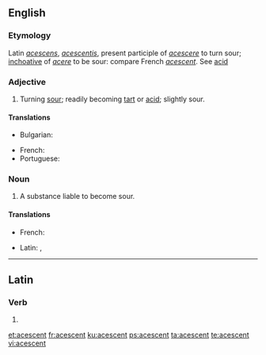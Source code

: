 ==English==

===Etymology===
Latin ''[[acescens]]'', ''[[acescentis]]'', present participle of ''[[acescere]]'' to turn sour; [[inchoative]] of ''[[acere]]'' to be sour: compare French ''[[acescent]]''. See [[acid]]

===Adjective===
{{en-adj}}

# Turning [[sour]]; readily becoming [[tart]] or [[acid]]; slightly sour.
#: {{rfquotek|Faraday}}

====Translations====
{{trans-top|turning sour}}
* Bulgarian: {{t+|bg|вкиснат}}
{{trans-mid}}
* French: {{t+|fr|acescent}}
* Portuguese: {{t|pt|acescente}}
{{trans-bottom}}

===Noun===
{{en-noun}}

# A substance liable to become sour.

====Translations====
{{trans-top|a substance liable to become sour}}
* French: {{t+|fr|acescent}}
{{trans-mid}}
* Latin: {{t|la|acescens}}, {{t|la|acescentis}}
{{trans-bottom}}

----

==Latin==

===Verb===
{{la-verb-form|acescent}}

# {{inflection of|acescō||3|p|futr|actv|indc|lang=la}}

[[et:acescent]]
[[fr:acescent]]
[[ku:acescent]]
[[ps:acescent]]
[[ta:acescent]]
[[te:acescent]]
[[vi:acescent]]